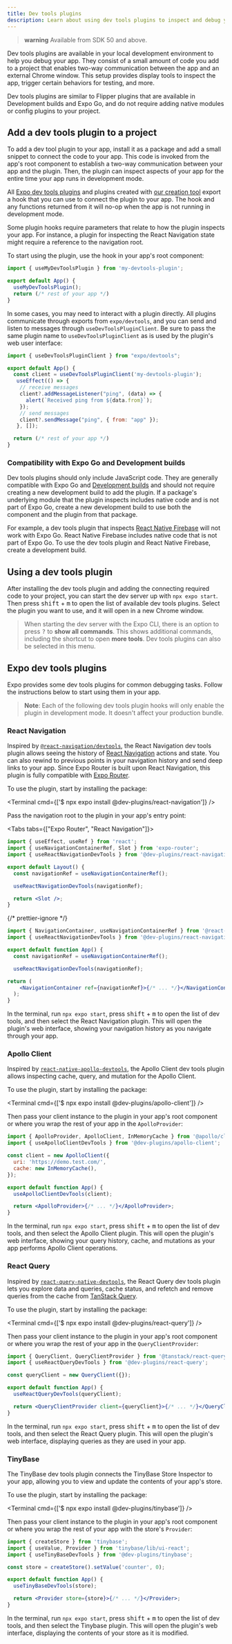 ```yaml
---
title: Dev tools plugins
description: Learn about using dev tools plugins to inspect and debug your Expo project.
---
```



> **warning** Available from SDK 50 and above.

Dev tools plugins are available in your local development environment to help you debug your app. They consist of a small amount of code you add to a project that enables two-way communication between the app and an external Chrome window. This setup provides display tools to inspect the app, trigger certain behaviors for testing, and more.

Dev tools plugins are similar to Flipper plugins that are available in Development builds and Expo Go, and do not require adding native modules or config plugins to your project.

## Add a dev tools plugin to a project

To add a dev tool plugin to your app, install it as a package and add a small snippet to connect the code to your app. This code is invoked from the app's root component to establish a two-way communication between your app and the plugin. Then, the plugin can inspect aspects of your app for the entire time your app runs in development mode.

All [Expo dev tools plugins](#expo-dev-tools-plugins) and plugins created with [our creation tool](/debugging/create-devtools-plugins) export a hook that you can use to connect the plugin to your app. The hook and any functions returned from it will no-op when the app is not running in development mode.

Some plugin hooks require parameters that relate to how the plugin inspects your app. For instance, a plugin for inspecting the React Navigation state might require a reference to the navigation root.

To start using the plugin, use the hook in your app's root component:

```jsx App.js
import { useMyDevToolsPlugin } from 'my-devtools-plugin';

export default App() {
  useMyDevToolsPlugin();
  return (/* rest of your app */)
}
```

In some cases, you may need to interact with a plugin directly. All plugins communicate through exports from `expo/devtools`, and you can send and listen to messages through `useDevToolsPluginClient`. Be sure to pass the same plugin name to `useDevToolsPluginClient` as is used by the plugin's web user interface:

```jsx App.js
import { useDevToolsPluginClient } from "expo/devtools";

export default App() {
  const client = useDevToolsPluginClient('my-devtools-plugin');
   useEffect(() => {
    // receive messages
    client?.addMessageListener("ping", (data) => {
      alert(`Received ping from ${data.from}`);
    });
    // send messages
    client?.sendMessage("ping", { from: "app" });
   }, []);

  return (/* rest of your app */)
}
```

### Compatibility with Expo Go and Development builds

Dev tools plugins should only include JavaScript code. They are generally compatible with Expo Go and [Development builds](/develop/development-builds/introduction/) and should not require creating a new development build to add the plugin. If a package's underlying module that the plugin inspects includes native code and is not part of Expo Go, create a new development build to use both the component and the plugin from that package.

For example, a dev tools plugin that inspects [React Native Firebase](/guides/using-firebase/#using-react-native-firebase) will not work with Expo Go. React Native Firebase includes native code that is not part of Expo Go. To use the dev tools plugin and React Native Firebase, create a development build.

## Using a dev tools plugin

After installing the dev tools plugin and adding the connecting required code to your project, you can start the dev server up with `npx expo start`. Then press <kbd>shift</kbd> + <kbd>m</kbd> to open the list of available dev tools plugins. Select the plugin you want to use, and it will open in a new Chrome window.

> When starting the dev server with the Expo CLI, there is an option to press <kbd>?</kbd> to **show all commands**. This shows additional commands, including the shortcut to open **more tools**. Dev tools plugins can also be selected in this menu.

## Expo dev tools plugins

Expo provides some dev tools plugins for common debugging tasks. Follow the instructions below to start using them in your app.

> **Note**: Each of the following dev tools plugin hooks will only enable the plugin in development mode. It doesn't affect your production bundle.

### React Navigation

Inspired by [`@react-navigation/devtools`](https://github.com/react-navigation/react-navigation/tree/main/packages/devtools), the React Navigation dev tools plugin allows seeing the history of [React Navigation](https://reactnavigation.org/) actions and state. You can also rewind to previous points in your navigation history and send deep links to your app. Since Expo Router is built upon React Navigation, this plugin is fully compatible with [Expo Router](/router/introduction).

To use the plugin, start by installing the package:

<Terminal cmd={['$ npx expo install @dev-plugins/react-navigation']} />

Pass the navigation root to the plugin in your app's entry point:

<Tabs tabs={["Expo Router", "React Navigation"]}>
<Tab>

```jsx app/_layout.js
import { useEffect, useRef } from 'react';
import { useNavigationContainerRef, Slot } from 'expo-router';
import { useReactNavigationDevTools } from '@dev-plugins/react-navigation';

export default Layout() {
  const navigationRef = useNavigationContainerRef();

  useReactNavigationDevTools(navigationRef);

  return <Slot />;
}
```

</Tab>

<Tab>

{/* prettier-ignore */}
```jsx App.js
import { NavigationContainer, useNavigationContainerRef } from '@react-navigation/native';
import { useReactNavigationDevTools } from '@dev-plugins/react-navigation';

export default function App() {
  const navigationRef = useNavigationContainerRef();

  useReactNavigationDevTools(navigationRef);

return (
    <NavigationContainer ref={navigationRef}>{/* ... */}</NavigationContainer>
  );
}

```

</Tab>

</Tabs>

In the terminal, run `npx expo start`, press <kbd>shift</kbd> + <kbd>m</kbd> to open the list of dev tools, and then select the React Navigation plugin. This will open the plugin's web interface, showing your navigation history as you navigate through your app.

### Apollo Client

Inspired by [`react-native-apollo-devtools`](https://github.com/razorpay/react-native-apollo-devtools), the Apollo Client dev tools plugin allows inspecting cache, query, and mutation for the Apollo Client.

To use the plugin, start by installing the package:

<Terminal cmd={['$ npx expo install @dev-plugins/apollo-client']} />

Then pass your client instance to the plugin in your app's root component or where you wrap the rest of your app in the `ApolloProvider`:

```jsx App.js
import { ApolloProvider, ApolloClient, InMemoryCache } from '@apollo/client';
import { useApolloClientDevTools } from '@dev-plugins/apollo-client';

const client = new ApolloClient({
  uri: 'https://demo.test.com/',
  cache: new InMemoryCache(),
});

export default function App() {
  useApolloClientDevTools(client);

  return <ApolloProvider>{/* ... */}</ApolloProvider>;
}
```

In the terminal, run `npx expo start`, press <kbd>shift</kbd> + <kbd>m</kbd> to open the list of dev tools, and then select the Apollo Client plugin. This will open the plugin's web interface, showing your query history, cache, and mutations as your app performs Apollo Client operations.

### React Query

Inspired by [`react-query-native-devtools`](https://github.com/bgaleotti/react-query-native-devtools), the React Query dev tools plugin lets you explore data and queries, cache status, and refetch and remove queries from the cache from [TanStack Query](https://tanstack.com/query/latest/).

To use the plugin, start by installing the package:

<Terminal cmd={['$ npx expo install @dev-plugins/react-query']} />

Then pass your client instance to the plugin in your app's root component or where you wrap the rest of your app in the `QueryClientProvider`:

```jsx App.js
import { QueryClient, QueryClientProvider } from '@tanstack/react-query';
import { useReactQueryDevTools } from '@dev-plugins/react-query';

const queryClient = new QueryClient({});

export default function App() {
  useReactQueryDevTools(queryClient);

  return <QueryClientProvider client={queryClient}>{/* ... */}</QueryClientProvider>;
}
```

In the terminal, run `npx expo start`, press <kbd>shift</kbd> + <kbd>m</kbd> to open the list of dev tools, and then select the React Query plugin. This will open the plugin's web interface, displaying queries as they are used in your app.

### TinyBase

The TinyBase dev tools plugin connects the TinyBase Store Inspector to your app, allowing you to view and update the contents of your app's store.

To use the plugin, start by installing the package:

<Terminal cmd={['$ npx expo install @dev-plugins/tinybase']} />

Then pass your client instance to the plugin in your app's root component or where you wrap the rest of your app with the store's `Provider`:

```jsx App.js
import { createStore } from 'tinybase';
import { useValue, Provider } from 'tinybase/lib/ui-react';
import { useTinyBaseDevTools } from '@dev-plugins/tinybase';

const store = createStore().setValue('counter', 0);

export default function App() {
  useTinyBaseDevTools(store);

  return <Provider store={store}>{/* ... */}</Provider>;
}
```

In the terminal, run `npx expo start`, press <kbd>shift</kbd> + <kbd>m</kbd> to open the list of dev tools, and then select the Tinybase plugin. This will open the plugin's web interface, displaying the contents of your store as it is modified.
